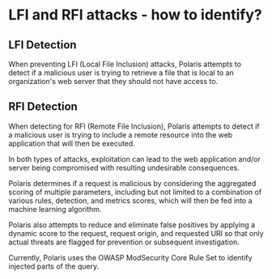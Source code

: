 # LFI and RFI attacks - how to identify?

## LFI Detection

When preventing LFI (Local File Inclusion) attacks, Polaris attempts to detect if a malicious user
is trying to retrieve a file that is local to an organization's web server that they should not have
access to.

## RFI Detection

When detecting for RFI (Remote File Inclusion), Polaris attempts to detect if a malicious user is
trying to include a remote resource into the web application that will then be executed.

In both types of attacks, exploitation can lead to the web application and/or server being
compromised with resulting undesirable consequences.

Polaris determines if a request is malicious by considering the aggregated scoring of multiple
parameters, including but not limited to a combination of various rules, detection, and metrics
scores, which will then be fed into a machine learning algorithm.

Polaris also attempts to reduce and eliminate false positives by applying a dynamic score to the
request, request origin, and requested URI so that only actual threats are flagged for prevention
or subsequent investigation.

Currently, Polaris uses the OWASP ModSecurity Core Rule Set to identify injected parts of the
query.
